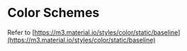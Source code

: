 
<ChangeTheme />
<br />

# Color Schemes

Refer to [https://m3.material.io/styles/color/static/baseline](https://m3.material.io/styles/color/static/baseline)

<ColorStatic />
